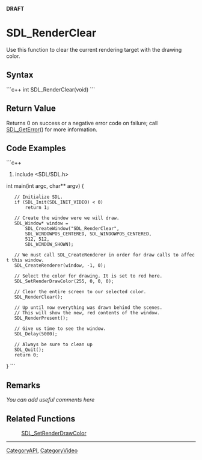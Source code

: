 <!-- pragma section-numbers off -->
<!-- pragma disable-camelcase -->
'''DRAFT'''

= SDL_RenderClear =
Use this function to clear the current rendering target with the drawing color.


== Syntax ==
```c++
int SDL_RenderClear(void)
```

== Return Value ==
Returns 0 on success or a negative error code on failure; call [[SDL_GetError]]() for more information.

== Code Examples ==
```c++
#include <SDL/SDL.h>

int main(int argc, char** argv)
{
	// Initialize SDL.
	if (SDL_Init(SDL_INIT_VIDEO) < 0)
		return 1;
	
	// Create the window were we will draw.
	SDL_Window* window = 
		SDL_CreateWindow("SDL_RenderClear",
		SDL_WINDOWPOS_CENTERED, SDL_WINDOWPOS_CENTERED,
		512, 512,
		SDL_WINDOW_SHOWN);
	
	// We must call SDL_CreateRenderer in order for draw calls to affect this window.
	SDL_CreateRenderer(window, -1, 0);
	
	// Select the color for drawing. It is set to red here.
	SDL_SetRenderDrawColor(255, 0, 0, 0);
	
	// Clear the entire screen to our selected color.
	SDL_RenderClear();
	
	// Up until now everything was drawn behind the scenes.
	// This will show the new, red contents of the window.
	SDL_RenderPresent();
	
	// Give us time to see the window.
	SDL_Delay(5000);
	
	// Always be sure to clean up
	SDL_Quit();
	return 0;
}
```

== Remarks ==
''You can add useful comments here''

== Related Functions ==
:[[SDL_SetRenderDrawColor]]

----
[[CategoryAPI]], [[CategoryVideo]]

